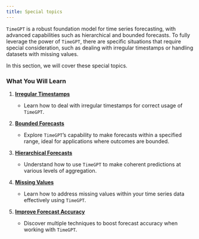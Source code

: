 ```yaml
---
title: Special topics
---
```


`TimeGPT` is a robust foundation model for time series forecasting, with
advanced capabilities such as hierarchical and bounded forecasts. To
fully leverage the power of `TimeGPT`, there are specific situations
that require special consideration, such as dealing with irregular
timestamps or handling datasets with missing values.

In this section, we will cover these special topics.

### What You Will Learn

1.  **[Irregular
    Timestamps](https://docs.nixtla.io/docs/capabilities-forecast-irregular_timestamps)**

    -   Learn how to deal with irregular timestamps for correct usage of
        `TimeGPT`.

2.  **[Bounded
    Forecasts](https://docs.nixtla.io/docs/tutorials-bounded_forecasts)**

    -   Explore `TimeGPT`’s capability to make forecasts within a
        specified range, ideal for applications where outcomes are
        bounded.

3.  **[Hierarchical
    Forecasts](https://docs.nixtla.io/docs/tutorials-hierarchical_forecasting)**

    -   Understand how to use `TimeGPT` to make coherent predictions at
        various levels of aggregation.

4.  **[Missing
    Values](https://docs.nixtla.io/docs/tutorials-missing_values)**

    -   Learn how to address missing values within your time series data
        effectively using `TimeGPT`.

5.  **[Improve Forecast
    Accuracy](https://docs.nixtla.io/docs/tutorials-improve_forecast_accuracy_with_timegpt)**

    -   Discover multiple techniques to boost forecast accuracy when
        working with `TimeGPT`.

